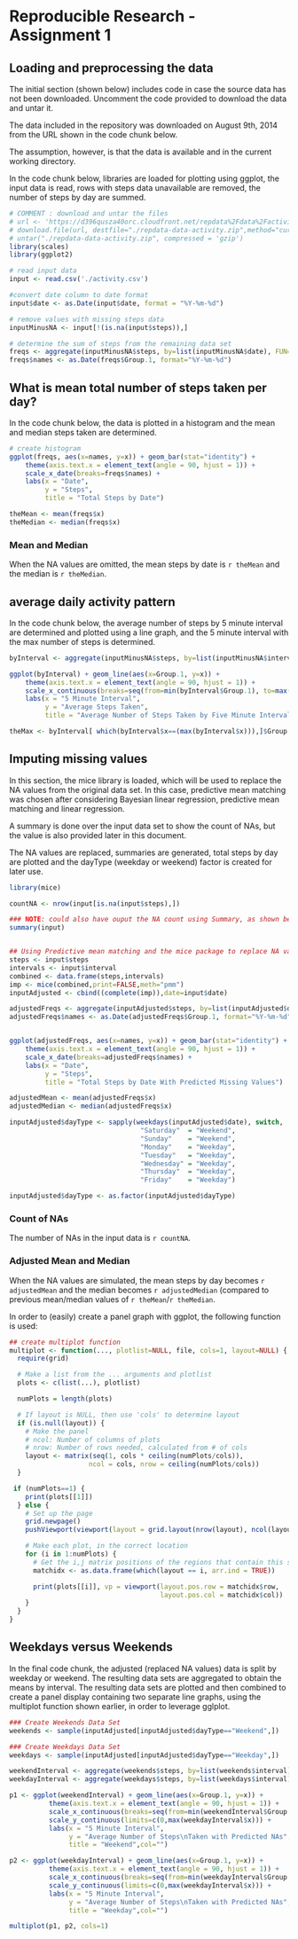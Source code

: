 Reproducible Research - Assignment 1
================================

## Loading and preprocessing the data

The initial section (shown below) includes code in case the source data has not been downloaded.  Uncomment the code provided to download the data and untar it.  

The data included in the repository was downloaded on August 9th, 2014 from the URL shown in the code chunk below.

The assumption, however, is that the data is available and in the current working directory.  

In the code chunk below, libraries are loaded for plotting using ggplot, the input data is read, rows with steps data unavailable are removed, the number of steps by day are summed.

```r
# COMMENT : download and untar the files 
# url <- 'https://d396qusza40orc.cloudfront.net/repdata%2Fdata%2Factivity.zip'
# download.file(url, destfile="./repdata-data-activity.zip",method="curl")
# untar("./repdata-data-activity.zip", compressed = 'gzip')
library(scales)
library(ggplot2)

# read input data 
input <- read.csv('./activity.csv')

#convert date column to date format
input$date <- as.Date(input$date, format = "%Y-%m-%d")

# remove values with missing steps data 
inputMinusNA <- input[!(is.na(input$steps)),]

# determine the sum of steps from the remaining data set
freqs <- aggregate(inputMinusNA$steps, by=list(inputMinusNA$date), FUN=sum)
freqs$names <- as.Date(freqs$Group.1, format="%Y-%m-%d")

```

## What is mean total number of steps taken per day?

In the code chunk below, the data is plotted in a histogram and the mean and median steps taken are determined.

```r
# create histogram
ggplot(freqs, aes(x=names, y=x)) + geom_bar(stat="identity") +
    theme(axis.text.x = element_text(angle = 90, hjust = 1)) +  
    scale_x_date(breaks=freqs$names) +
    labs(x = "Date",
         y = "Steps",
         title = "Total Steps by Date")

theMean <- mean(freqs$x)
theMedian <- median(freqs$x)

```

### Mean and Median

When the NA values are omitted, the mean steps by date is `r theMean` and the median is `r theMedian`.

## average daily activity pattern

In the code chunk below, the average number of steps by 5 minute interval are determined and plotted using a line graph, and the 5 minute interval with the max number of steps is determined.

```r
byInterval <- aggregate(inputMinusNA$steps, by=list(inputMinusNA$interval), FUN=mean)

ggplot(byInterval) + geom_line(aes(x=Group.1, y=x)) +
    theme(axis.text.x = element_text(angle = 90, hjust = 1)) +  
    scale_x_continuous(breaks=seq(from=min(byInterval$Group.1), to=max(byInterval$Group.1), by=50)) + 
    labs(x = "5 Minute Interval",
         y = "Average Steps Taken",
         title = "Average Number of Steps Taken by Five Minute Interval",col="")         

theMax <- byInterval[ which(byInterval$x==(max(byInterval$x))),]$Group.1
```

## Imputing missing values

In this section, the mice library is loaded, which will be used to replace the NA values from the original data set.  In this case, predictive mean matching was chosen after considering Bayesian linear regression, predictive mean matching and linear regression.

A summary is done over the input data set to show the count of NAs, but the value is also provided later in this document.

The NA values are replaced, summaries are generated, total steps by day are plotted and the dayType (weekday or weekend) factor is created for later use.

```r
library(mice)

countNA <- nrow(input[is.na(input$steps),])

### NOTE: could also have ouput the NA count using Summary, as shown below
summary(input)


## Using Predictive mean matching and the mice package to replace NA values in steps
steps <- input$steps
intervals <- input$interval
combined <- data.frame(steps,intervals)
imp <- mice(combined,print=FALSE,meth="pmm")
inputAdjusted <- cbind((complete(imp)),date=input$date)

adjustedFreqs <- aggregate(inputAdjusted$steps, by=list(inputAdjusted$date), FUN=sum)
adjustedFreqs$names <- as.Date(adjustedFreqs$Group.1, format="%Y-%m-%d")


ggplot(adjustedFreqs, aes(x=names, y=x)) + geom_bar(stat="identity") +
    theme(axis.text.x = element_text(angle = 90, hjust = 1)) +  
    scale_x_date(breaks=adjustedFreqs$names) +
    labs(x = "Date",
         y = "Steps",
         title = "Total Steps by Date With Predicted Missing Values")

adjustedMean <- mean(adjustedFreqs$x)
adjustedMedian <- median(adjustedFreqs$x)

inputAdjusted$dayType <- sapply(weekdays(inputAdjusted$date), switch, 
                                 "Saturday"  = "Weekend", 
                                 "Sunday"    = "Weekend", 
                                 "Monday"    = "Weekday", 
                                 "Tuesday"   = "Weekday",
                                 "Wednesday" = "Weekday",
                                 "Thursday"  = "Weekday",
                                 "Friday"    = "Weekday")

inputAdjusted$dayType <- as.factor(inputAdjusted$dayType)

```

### Count of NAs

The number of NAs in the input data is `r countNA`.

### Adjusted Mean and Median

When the NA values are simulated, the mean steps by day becomes `r adjustedMean` and the median becomes `r adjustedMedian` (compared to previous mean/median values of `r theMean`/`r theMedian`.

In order to (easily) create a panel graph with ggplot, the following function is used:

``` r
## create multiplot function
multiplot <- function(..., plotlist=NULL, file, cols=1, layout=NULL) {
  require(grid)

  # Make a list from the ... arguments and plotlist
  plots <- c(list(...), plotlist)

  numPlots = length(plots)

  # If layout is NULL, then use 'cols' to determine layout
  if (is.null(layout)) {
    # Make the panel
    # ncol: Number of columns of plots
    # nrow: Number of rows needed, calculated from # of cols
    layout <- matrix(seq(1, cols * ceiling(numPlots/cols)),
                    ncol = cols, nrow = ceiling(numPlots/cols))
  }

 if (numPlots==1) {
    print(plots[[1]])
  } else {
    # Set up the page
    grid.newpage()
    pushViewport(viewport(layout = grid.layout(nrow(layout), ncol(layout))))

    # Make each plot, in the correct location
    for (i in 1:numPlots) {
      # Get the i,j matrix positions of the regions that contain this subplot
      matchidx <- as.data.frame(which(layout == i, arr.ind = TRUE))

      print(plots[[i]], vp = viewport(layout.pos.row = matchidx$row,
                                      layout.pos.col = matchidx$col))
    }
  }
}

```

## Weekdays versus Weekends

In the final code chunk, the adjusted (replaced NA values) data is split by weekday or weekend.  The resulting data sets are aggregated to obtain the means by interval.  The resulting data sets are plotted and then combined to create a panel display containing two separate line graphs, using the multiplot function shown earlier, in order to leverage gglplot.



```r
### Create Weekends Data Set
weekends <- sample(inputAdjusted[inputAdjusted$dayType=="Weekend",])

### Create Weekdays Data Set
weekdays <- sample(inputAdjusted[inputAdjusted$dayType=="Weekday",])

weekendInterval <- aggregate(weekends$steps, by=list(weekends$interval), FUN=mean)
weekdayInterval <- aggregate(weekdays$steps, by=list(weekdays$interval), FUN=mean)

p1 <- ggplot(weekendInterval) + geom_line(aes(x=Group.1, y=x)) +
          theme(axis.text.x = element_text(angle = 90, hjust = 1)) +  
          scale_x_continuous(breaks=seq(from=min(weekendInterval$Group.1), to=max(weekendInterval$Group.1), by=50)) + 
          scale_y_continuous(limits=c(0,max(weekdayInterval$x))) +     
          labs(x = "5 Minute Interval",
               y = "Average Number of Steps\nTaken with Predicted NAs",
               title = "Weekend",col="")         

p2 <- ggplot(weekdayInterval) + geom_line(aes(x=Group.1, y=x)) +
          theme(axis.text.x = element_text(angle = 90, hjust = 1)) +  
          scale_x_continuous(breaks=seq(from=min(weekdayInterval$Group.1), to=max(weekdayInterval$Group.1), by=50)) + 
          scale_y_continuous(limits=c(0,max(weekdayInterval$x))) +     
          labs(x = "5 Minute Interval",
               y = "Average Number of Steps\nTaken with Predicted NAs",
               title = "Weekday",col="")         

multiplot(p1, p2, cols=1)
```

